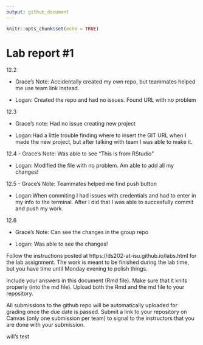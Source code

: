 ```yaml
---
output: github_document
---
```


<!-- README.md is generated from README.Rmd. Please edit the README.Rmd file -->


```r
knitr::opts_chunk$set(echo = TRUE)
```

# Lab report #1


12.2

- Grace's Note: Accidentally created my own repo, but teammates helped me use team link instead. 

- Logan: Created the repo and had no issues. Found URL with no problem

12.3

- Grace's note: Had no issue creating new project

- Logan:Had a little trouble finding where to insert the GIT URL when I made the new project, but after talking with team I was able to make it.

12.4
- Grace's Note: Was able to see "This is from RStudio"

- Logan: Modified the file with no problem. Am able to add all my changes!

12.5
- Grace's Note: Teammates helped me find push button

- Logan:When commiting I had issues with credentials and had to enter in my info to the terminal. After I did that I was able to succesfully commit and push my work.

12.6

- Grace's Note: Can see the changes in the group repo

- Logan: Was able to see the changes!


Follow the instructions posted at https://ds202-at-isu.github.io/labs.html for the lab assignment. The work is meant to be finished during the lab time, but you have time until Monday evening to polish things.

Include your answers in this document (Rmd file). Make sure that it knits properly (into the md file). Upload both the Rmd and the md file to your repository.  

All submissions to the github repo will be automatically uploaded for grading once the due date is passed.
Submit a link to your repository on Canvas (only one submission per team) to signal to the instructors that you are done with your submission.





will's test
